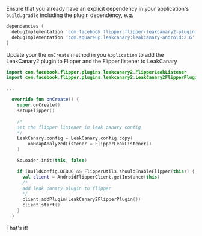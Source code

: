 Ensure that you already have an explicit dependency in your application's
`build.gradle` including the plugin dependency, e.g.

```groovy
dependencies {
  debugImplementation 'com.facebook.flipper:flipper-leakcanary2-plugin:0.123.0'
  debugImplementation 'com.squareup.leakcanary:leakcanary-android:2.6'
}
```

Update your the `onCreate` method in you `Application` to add the LeakCanary2 plugin to Flipper and the Flipper listener to LeakCanary

```kt
import com.facebook.flipper.plugins.leakcanary2.FlipperLeakListener
import com.facebook.flipper.plugins.leakcanary2.LeakCanary2FlipperPlugin

...

  override fun onCreate() {
    super.onCreate()
    setupFlipper()

    /*
    set the flipper listener in leak canary config
    */
    LeakCanary.config = LeakCanary.config.copy(
        onHeapAnalyzedListener = FlipperLeakListener()
    )

    SoLoader.init(this, false)

    if (BuildConfig.DEBUG && FlipperUtils.shouldEnableFlipper(this)) {
      val client = AndroidFlipperClient.getInstance(this)
      /*
      add leak canary plugin to flipper
      */
      client.addPlugin(LeakCanary2FlipperPlugin())
      client.start()
    }
  }
```

That's it!
